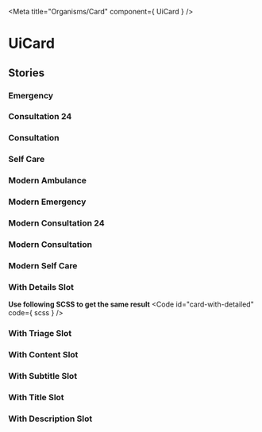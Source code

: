
<Meta
  title="Organisms/Card"
  component={ UiCard }
/>

# UiCard
<Primary />
<ArgsTable />

## Stories
### Emergency
<Canvas>
  <Story id="organisms-card--emergency"/>
</Canvas>

### Consultation 24
<Canvas>
  <Story id="organisms-card--consultation-24"/>
</Canvas>

### Consultation
<Canvas>
  <Story id="organisms-card--consultation"/>
</Canvas>

### Self Care
<Canvas>
  <Story id="organisms-card--self-care"/>
</Canvas>

### Modern Ambulance
<Canvas>
  <Story id="organisms-card--modern-ambulance"/>
</Canvas>

### Modern Emergency
<Canvas>
  <Story id="organisms-card--modern-emergency"/>
</Canvas>

### Modern Consultation 24
<Canvas>
  <Story id="organisms-card--modern-consultation-24"/>
</Canvas>

### Modern Consultation
<Canvas>
  <Story id="organisms-card--modern-consultation"/>
</Canvas>

### Modern Self Care
<Canvas>
  <Story id="organisms-card--modern-self-care"/>
</Canvas>

### With Details Slot
<Canvas>
  <Story id="organisms-card--with-details-slot"/>
</Canvas>

**Use following SCSS to get the same result**
<Code
  id="card-with-detailed"
  code={ scss }
/>

### With Triage Slot
<Canvas>
  <Story id="organisms-card--with-triage-slot"/>
</Canvas>

### With Content Slot
<Canvas>
  <Story id="organisms-card--with-content-slot"/>
</Canvas>

### With Subtitle Slot
<Canvas>
  <Story id="organisms-card--with-subtitle-slot"/>
</Canvas>

### With Title Slot
<Canvas>
  <Story id="organisms-card--with-title-slot"/>
</Canvas>

### With Description Slot
<Canvas>
  <Story id="organisms-card--with-description-slot"/>
</Canvas>
